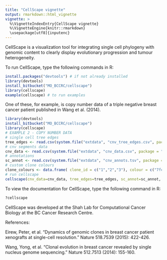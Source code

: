 ```yaml
---
title: "CellScape vignette"
output: rmarkdown::html_vignette
vignette: >
  %\VignetteIndexEntry{CellScape vignette}
  %\VignetteEngine{knitr::rmarkdown}
  \usepackage[utf8]{inputenc}
---
```


CellScape is a visualization tool for integrating single cell phylogeny with genomic content to clearly display evolutionary progression and tumour heterogeneity. 

To run CellScape, type the following commands in R:

```r
install.packages("devtools") # if not already installed  
library(devtools)  
install_bitbucket("MO_BCCRC/cellscape")  
library(cellscape)  
example(cellscape) # to run examples
```

One of these, for example, is copy number data of a triple negative breast cancer patient published in Wang et al. (2014).
```r
library(devtools)  
install_bitbucket("MO_BCCRC/cellscape")  
library(cellscape) 
# EXAMPLE 2 - COPY NUMBER DATA
# single cell tree edges
tree_edges <- read.csv(system.file("extdata", "cnv_tree_edges.csv", package = "cellscape"))
# cnv segments data
cnv_data <- read.csv(system.file("extdata", "cnv_data.csv", package = "cellscape"))
# annotations
sc_annot <- read.csv(system.file("extdata", "cnv_annots.tsv", package = "cellscape"), sep="\t")
# custom clone colours
clone_colours <- data.frame( clone_id = c("1","2","3"), colour = c("7fc97f", "beaed4", "fdc086"))
# run cellscape
cellscape(cnv_data=cnv_data, tree_edges=tree_edges, sc_annot=sc_annot, width=800, height=475, show_warnings=FALSE, clone_colours=clone_colours)
```

To view the documentation for CellScape, type the following command in R:

```r
?cellscape
```

CellScape was developed at the Shah Lab for Computational Cancer Biology at the BC Cancer Research Centre.

References:  

Eirew, Peter, et al. "Dynamics of genomic clones in breast cancer patient xenografts at single-cell resolution." Nature 518.7539 (2015): 422-426.

Wang, Yong, et al. "Clonal evolution in breast cancer revealed by single nucleus genome sequencing." Nature 512.7513 (2014): 155-160.